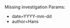 <noinclude>
Missing investigation
Params:
* date=YYYY-mm-dd
* author=Hans
</noinclude>
<includeonly>{{MissingItem
|date={{{date|}}}
|author={{{author|}}}
|text=This page about a publication or dataset does not currently include an [[Help:Create_new_paper#Investigation|investigation]]. Please add any experiments detailed in the publication or performed to obtain this dataset.
|type=investigation
|name=Missing investigation
|icon=File:WikiTemplate_experiment.png
}}</includeonly>

